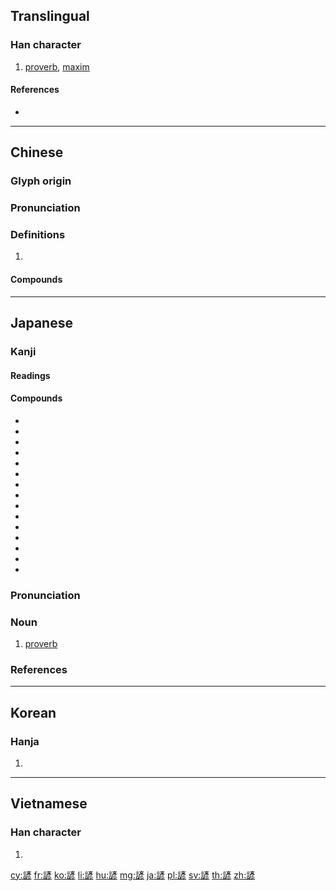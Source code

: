 {{character info/new}}
{{also|谚}}
==Translingual==

===Han character===
{{Han char|rn=149|rad=言|as=09|sn=16|four=00622|canj=YRYHH,YRYKH|ids=⿰言彦}}

# [[proverb]], [[maxim]]

====References====
* {{Han ref|kx=1172.090|dkj=35747|dj=1637.060|hdz=64001.020|uh=8AFA|ud=35578|bh=BFCE|bd=49102}}

----

==Chinese==
{{zh-forms|s=谚}}

===Glyph origin===
{{Han etym}}

===Pronunciation===
{{zh-pron
|m=yàn
|c=jin6
|mn=qz,xm,zz:giān/qz,tw,xm,zz:gān
|mn_note=giān - literary; gān - vernacular
|mc=y
|oc=y
|cat=
}}

===Definitions===
{{zh-hanzi}}

# {{rfdef|zh}}

====Compounds====
{{zh-der|俗諺|俗諺俚語|俚諺|古諺|時諺|西諺|諺文|諺言|諺語|農諺|鄙諺|里諺|野諺}}

----

==Japanese==

===Kanji===
{{ja-kanji|grade=|rs=言09}}

====Readings====
{{ja-readings|goon=[[げん]] (gen)|kanon=[[げん]] (gen)|kun=[[ことわざ]] (kotowaza)}}

====Compounds====
{{der-top|Compounds}}
* {{ja-r|諺文|ウンムン}}
* {{ja-r|諺文|オンモン}}
* {{ja-r|諺苑|げんえん}}
* {{ja-r|諺解|げんかい}}
* {{ja-r|諺言|げんげん}}
* {{ja-r|諺語|げんご}}
* {{ja-r|諺文|げんぶん}}
* {{ja-r|古諺|こげん}}
* {{ja-r|世諺|せいげん}}
* {{ja-r|西諺|せいげん}}
* {{ja-r|俗諺|ぞくげん}}
* {{ja-r|天気俚諺|てんきりげん}}
* {{ja-r|鄙諺|ひげん}}
* {{ja-r|俚諺|りげん}}
* {{ja-r|法諺|ほうげん}}
{{der-bottom}}

{{wikipedia|lang=ja}}
{{ja-kanjitab|ことわざ|yomi=k}}

===Pronunciation===
{{ja-pron|yomi=k|ことわざ|acc=0|acc_ref=DJR}}

===Noun===
{{ja-noun|ことわざ}}

# [[proverb]]

===References===
<references/>

----

==Korean==

===Hanja===
{{ko-hanja|hangeul=[[언]], [[안]]|eumhun=|rv=eon, an|mr=ŏn, an|y=en, an}}

# {{defn|lang=ko|sort=言09}}

----

==Vietnamese==

===Han character===
{{vi-hantu|[[ngạn]]|rs=言09}}

# {{defn|lang=vi|sort=言09}}

[[cy:諺]]
[[fr:諺]]
[[ko:諺]]
[[li:諺]]
[[hu:諺]]
[[mg:諺]]
[[ja:諺]]
[[pl:諺]]
[[sv:諺]]
[[th:諺]]
[[zh:諺]]